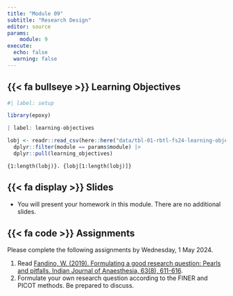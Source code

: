 ```yaml
---
title: "Module 09"
subtitle: "Research Design"
editor: source
params:
    module: 9
execute: 
  echo: false
  warning: false
---
```


## {{< fa bullseye >}} Learning Objectives

```r
#| label: setup

library(epoxy)
```

```r
| label: learning-objectives

lobj <- readr::read_csv(here::here("data/tbl-01-rbtl-fs24-learning-objectives.csv")) |> 
  dplyr::filter(module == params$module) |>
  dplyr::pull(learning_objectives)

```

```epoxy
{1:length(lobj)}. {lobj[1:length(lobj)]}
```


## {{< fa display >}} Slides

- You will present your homework in this module. There are no additional slides.

## {{< fa code >}} Assignments
Please complete the following assignments by Wednesday, 1 May 2024.

1. Read [Fandino, W. (2019). Formulating a good research question: Pearls and pitfalls. Indian Journal of Anaesthesia, 63(8), 611-616](https://drive.google.com/file/d/1PKZDMm23e5n_22T9zHyRbtcQI2_7_-7G/view).
2. Formulate your own research question according to the FINER and PICOT methods. Be prepared to discuss.


